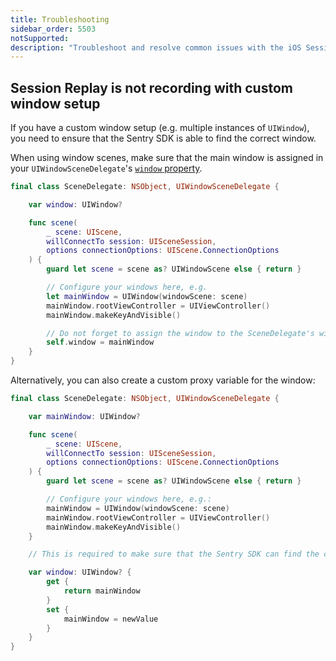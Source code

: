 ```yaml
---
title: Troubleshooting
sidebar_order: 5503
notSupported:
description: "Troubleshoot and resolve common issues with the iOS Session Replay."
---
```


## Session Replay is not recording with custom window setup

If you have a custom window setup (e.g. multiple instances of `UIWindow`), you need to ensure that the Sentry SDK is able to find the correct window.

When using window scenes, make sure that the main window is assigned in your `UIWindowSceneDelegate`'s [`window` property](https://developer.apple.com/documentation/uikit/uiwindowscenedelegate/window).

```swift
final class SceneDelegate: NSObject, UIWindowSceneDelegate {

    var window: UIWindow?

    func scene(
        _ scene: UIScene,
        willConnectTo session: UISceneSession,
        options connectionOptions: UIScene.ConnectionOptions
    ) {
        guard let scene = scene as? UIWindowScene else { return }

        // Configure your windows here, e.g.
        let mainWindow = UIWindow(windowScene: scene)
        mainWindow.rootViewController = UIViewController()
        mainWindow.makeKeyAndVisible()

        // Do not forget to assign the window to the SceneDelegate's window property:
        self.window = mainWindow
    }
}
```

Alternatively, you can also create a custom proxy variable for the window:

```swift
final class SceneDelegate: NSObject, UIWindowSceneDelegate {

    var mainWindow: UIWindow?

    func scene(
        _ scene: UIScene,
        willConnectTo session: UISceneSession,
        options connectionOptions: UIScene.ConnectionOptions
    ) {
        guard let scene = scene as? UIWindowScene else { return }

        // Configure your windows here, e.g.:
        mainWindow = UIWindow(windowScene: scene)
        mainWindow.rootViewController = UIViewController()
        mainWindow.makeKeyAndVisible()
    }

    // This is required to make sure that the Sentry SDK can find the correct window:

    var window: UIWindow? {
        get {
            return mainWindow
        }
        set {
            mainWindow = newValue
        }
    }
}
```
